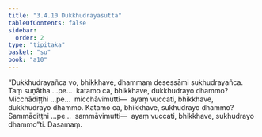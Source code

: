 ```yaml
---
title: "3.4.10 Dukkhudrayasutta"
tableOfContents: false
sidebar:
  order: 2
type: "tipitaka"
basket: "su"
book: "a10"
---
```



<DynamicBreadcrumb />

<Division number="143" book="a10" bookNo="17" page="455">

<Paragraph number="1124" book="a10">
“Dukkhudrayañca vo, bhikkhave, dhammaṃ desessāmi sukhudrayañca. Taṃ suṇātha …pe…  katamo ca, bhikkhave, dukkhudrayo dhammo? Micchādiṭṭhi …pe…  micchāvimutti—  ayaṃ vuccati, bhikkhave, dukkhudrayo dhammo. Katamo ca, bhikkhave, sukhudrayo dhammo? Sammādiṭṭhi …pe…  sammāvimutti—  ayaṃ vuccati, bhikkhave, sukhudrayo dhammo”ti.

</Paragraph>
</Division>

<Paragraph number="1125" type="center" book="a10">
Dasamaṃ.
</Paragraph>